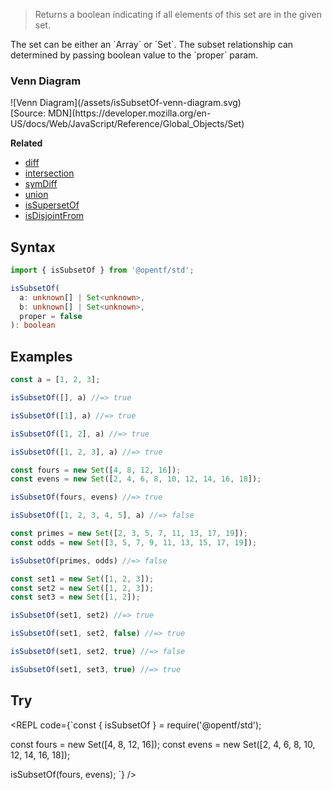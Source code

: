 
> Returns a boolean indicating if all elements of this set are in the given set.

<Callout type="info">
  The set can be either an `Array` or `Set`.
</Callout>

<Callout>
  The subset relationship can determined by passing boolean value to the `proper` param. 
</Callout>

### Venn Diagram
<div style={{padding: '15px', backgroundColor: 'white'}}>
  ![Venn Diagram](/assets/isSubsetOf-venn-diagram.svg)
  <div style={{textAlign: 'right', fontSize: '14px'}}>
    [Source: MDN](https://developer.mozilla.org/en-US/docs/Web/JavaScript/Reference/Global_Objects/Set)
  </div>
</div>

**Related**
- [diff](/Array/diff)
- [intersection](/Array/intersection)
- [symDiff](/Array/symDiff)
- [union](/Array/union)
- [isSupersetOf](/Maths/isSupersetOf)
- [isDisjointFrom](/Maths/isDisjointFrom)


## Syntax

```ts
import { isSubsetOf } from '@opentf/std';

isSubsetOf(
  a: unknown[] | Set<unknown>,
  b: unknown[] | Set<unknown>,
  proper = false
): boolean
```

## Examples

```ts
const a = [1, 2, 3];

isSubsetOf([], a) //=> true

isSubsetOf([1], a) //=> true

isSubsetOf([1, 2], a) //=> true

isSubsetOf([1, 2, 3], a) //=> true

const fours = new Set([4, 8, 12, 16]);
const evens = new Set([2, 4, 6, 8, 10, 12, 14, 16, 18]);

isSubsetOf(fours, evens) //=> true

isSubsetOf([1, 2, 3, 4, 5], a) //=> false

const primes = new Set([2, 3, 5, 7, 11, 13, 17, 19]);
const odds = new Set([3, 5, 7, 9, 11, 13, 15, 17, 19]);

isSubsetOf(primes, odds) //=> false

const set1 = new Set([1, 2, 3]);
const set2 = new Set([1, 2, 3]);
const set3 = new Set([1, 2]);

isSubsetOf(set1, set2) //=> true

isSubsetOf(set1, set2, false) //=> true

isSubsetOf(set1, set2, true) //=> false

isSubsetOf(set1, set3, true) //=> true
```

## Try

<REPL code={`const { isSubsetOf } = require('@opentf/std');

const fours = new Set([4, 8, 12, 16]);
const evens = new Set([2, 4, 6, 8, 10, 12, 14, 16, 18]);

isSubsetOf(fours, evens);
`} />